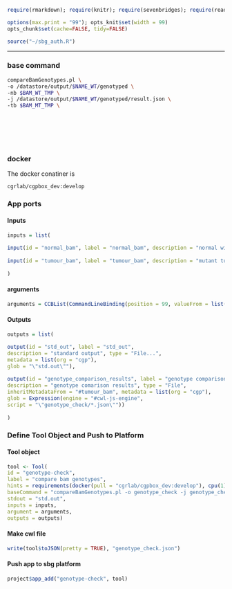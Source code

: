 ```r
require(rmarkdown); require(knitr); require(sevenbridges); require(readr)

options(max.print = "99"); opts_knit$set(width = 99)
opts_chunk$set(cache=FALSE, tidy=FALSE)

source("~/sbg_auth.R")

```

<hr>



### base command

```sh

compareBamGenotypes.pl \
-o /datastore/output/$NAME_WT/genotyped \
-nb $BAM_WT_TMP \
-j /datastore/output/$NAME_WT/genotyped/result.json \
-tb $BAM_MT_TMP \

```

<br><br><br><br>

### docker 

The docker conatiner is

``` cgrlab/cgpbox_dev:develop ```

### App ports {.tabset .tabset-fade .tabset-tabs}

#### Inputs

```r
inputs = list(
  
input(id = "normal_bam", label = "normal_bam", description = "normal wildtype bam", type = "File", prefix = "-nb", stageInput = "link", secondaryFiles = list(".bai")),
  
input(id = "tumour_bam", label = "tumour_bam", description = "mutant tumour bam", type = "File", prefix = "-tb", stageInput = "link", secondaryFiles = list(".bai"))
  
)

```

#### arguments

```r

arguments = CCBList(CommandLineBinding(position = 99, valueFrom = list("\"&& ls -lR\"")))

```

#### Outputs

```r

outputs = list(

output(id = "std_out", label = "std_out", 
description = "standard output", type = "File...",
metadata = list(org = "cgp"),
glob = "\"std.out\""),
  
output(id = "genotype_comparison_results", label = "genotype comparison results", 
description = "genotype comarison results", type = "File",
inheritMetadataFrom = "#tumour_bam", metadata = list(org = "cgp"),
glob = Expression(engine = "#cwl-js-engine",
script = "\"genotype_check/*.json\""))
  
)


```

### Define Tool Object and Push to Platform {.tabset .tabset-fade .tabset-tabs}
  
#### Tool object

```r

tool <- Tool(
id = "genotype-check", 
label = "compare bam genotypes",
hints = requirements(docker(pull = "cgrlab/cgpbox_dev:develop"), cpu(1), mem(1000)),
baseCommand = "compareBamGenotypes.pl -o genotype_check -j genotype_check/genotype_check_result.json",
stdout = "std.out",
inputs = inputs,
argument = arguments,
outputs = outputs)


```

#### Make cwl file

```r

write(tool$toJSON(pretty = TRUE), "genotype_check.json")

```

#### Push app to sbg platform

```r

project$app_add("genotype-check", tool)


```

